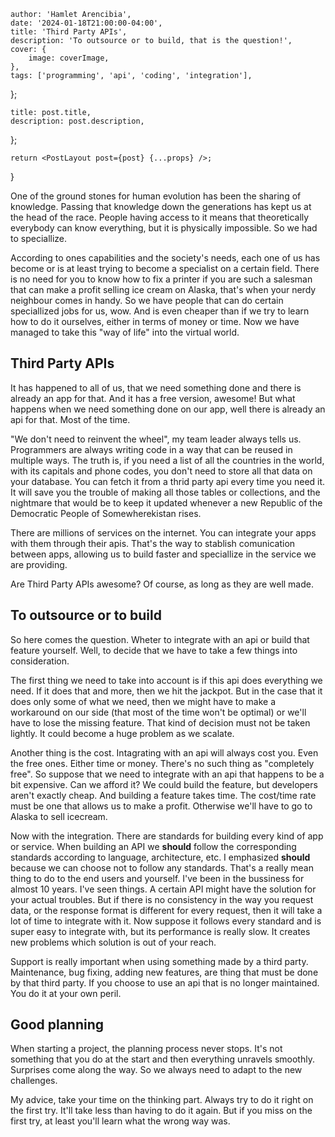 

    author: 'Hamlet Arencibia',
    date: '2024-01-18T21:00:00-04:00',
    title: 'Third Party APIs',
    description: 'To outsource or to build, that is the question!',
    cover: {
        image: coverImage,
    },
    tags: ['programming', 'api', 'coding', 'integration'],
};

    title: post.title,
    description: post.description,
};

    return <PostLayout post={post} {...props} />;
}

One of the ground stones for human evolution has been the sharing of knowledge. Passing that knowledge down the generations has kept us at the head of the race.
People having access to it means that theoretically everybody can know everything, but it is physically impossible. So we had to speciallize.

According to ones capabilities and the society's needs, each one of us has become or is at least trying to become a specialist on a certain field.
There is no need for you to know how to fix a printer if you are such a salesman that can make a profit selling ice cream on Alaska, that's when your nerdy neighbour comes in handy.
So we have people that can do certain speciallized jobs for us, wow. And is even cheaper than if we try to learn how to do it ourselves, either in terms of money or time.
Now we have managed to take this "way of life" into the virtual world.

## Third Party APIs

It has happened to all of us, that we need something done and there is already an app for that. And it has a free version, awesome!
But what happens when we need something done on our app, well there is already an api for that. Most of the time.

"We don't need to reinvent the wheel", my team leader always tells us. Programmers are always writing code in a way that can be reused in multiple ways. The truth is,
if you need a list of all the countries in the world, with its capitals and phone codes, you don't need to store all that data on your database. You can fetch it from
a thrid party api every time you need it. It will save you the trouble of making all those tables or collections, and the nightmare that would be to keep it updated whenever a new
Republic of the Democratic People of Somewherekistan rises.

There are millions of services on the internet. You can integrate your apps with them through their apis. That's the way to stablish comunication between apps, allowing us to build
faster and speciallize in the service we are providing.

Are Third Party APIs awesome? Of course, as long as they are well made.

## To outsource or to build

So here comes the question. Wheter to integrate with an api or build that feature yourself. Well, to decide that we have to take a few things into consideration.

The first thing we need to take into account is if this api does everything we need. If it does that and more, then we hit the jackpot. But in the case that it does only
some of what we need, then we might have to make a workaround on our side (that most of the time won't be optimal) or we'll have to lose the missing feature. That
kind of decision must not be taken lightly. It could become a huge problem as we scalate.

Another thing is the cost. Intagrating with an api will always cost you. Even the free ones. Either time or money. There's no such thing as "completely free". So suppose
that we need to integrate with an api that happens to be a bit expensive. Can we afford it? We could build the feature, but developers aren't exactly cheap. And building
a feature takes time. The cost/time rate must be one that allows us to make a profit. Otherwise we'll have to go to Alaska to sell icecream.

Now with the integration. There are standards for building every kind of app or service. When building an API we **should** follow the corresponding standards according
to language, architecture, etc. I emphasized **should** because we can choose not to follow any standards. That's a really mean thing to do to the end users and yourself.
I've been in the bussiness for almost 10 years. I've seen things. A certain API might have the solution for your actual troubles. But if there is no consistency in
the way you request data, or the response format is different for every request, then it will take a lot of time to integrate with it. Now suppose it follows every standard and is super easy to integrate with, but its performance
is really slow. It creates new problems which solution is out of your reach.

Support is really important when using something made by a third party. Maintenance, bug fixing, adding new features, are thing that must be done by that third party.
If you choose to use an api that is no longer maintained. You do it at your own peril.

## Good planning

When starting a project, the planning process never stops. It's not something that you do at the start and then everything unravels smoothly. Surprises come along the
way. So we always need to adapt to the new challenges.

My advice, take your time on the thinking part. Always try to do it right on the first try. It'll take less than
having to do it again. But if you miss on the first try, at least you'll learn what the wrong way was.
